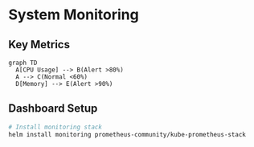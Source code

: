 # System Monitoring

## Key Metrics
```mermaid
graph TD
  A[CPU Usage] --> B(Alert >80%)
  A --> C(Normal <60%)
  D[Memory] --> E(Alert >90%)
```

## Dashboard Setup
```bash
# Install monitoring stack
helm install monitoring prometheus-community/kube-prometheus-stack
```
